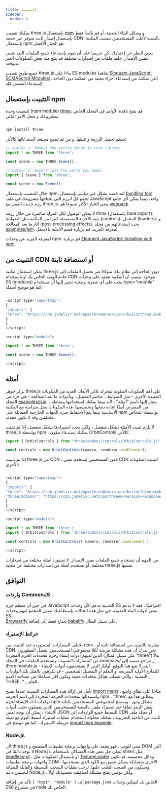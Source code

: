 ```yaml
---
title: التثبيت
sidebar:
  order: 0
---
```


يمكنك تنصيب three.js بإستعمال [ npm](https://www.npmjs.com/) و وسائل البناء الحديثة، أو قم بالبدأ فقط
بإستعمال إصدار ثابت متوفر عبر خدمة CDN.
بالنسبة لأغلب المستخدمين تنصيب المكتبة بإستعمال npm هو الخيار الأفضل.

بغض النظر عن إختيارك، كن حريصا على أن تقوم بإستدعاء جميع الملفات التي تنتمي لنفس الإصدار. خلط ملفات من إصدارات
مختلفة قد ينتج منه بعض السلوكات الغير متوقعة.

جميع طرق تنصيب three.js بناءا على ES modules (شاهد
[ Eloquent JavaScript: ECMAScript Modules](https://eloquentjavascript.net/10_modules.html#h_hF2FmOVxw7))،
التي تمكنك من إستدعاء أجزاء معينة من المكتبة دون الحاجة لإستدعاء المصدر كله.

## التثبيت بإستعمال npm

لتنصيب وحدة (npm module) [ three](https://www.npmjs.com/package/three)، قم بفتح نافذة الأوامر في المجلد الخاص
بمشروعك و شغل الأمر التالي:

```javascript

npm install three

```

سيتم تحميل الرزمة و تثبيتها. و من ثم تصبح مستعد لإستدعائها كالأتي:

```javascript
// Option 1: Import the entire three.js core library.
import * as THREE from "three";

const scene = new THREE.Scene();

// Option 2: Import just the parts you need.
import { Scene } from "three";

const scene = new Scene();
```

خلال التنصيب بإستعمال npm، لقد قمت بشكل غير مباشر بإستعمال
[ bundling tool](https://eloquentjavascript.net/10_modules.html#h_zWTXAU93DC) لجمع كل الرزم التي يحتاجها
مشروعك في ملف JavaScript واحد.
بينما يمكن لأي جامع رزم حديث العمل مع three.js، يبقى الخيار الأكثر شيوعا هو
[ webpack](https://webpack.js.org/).

لا يمكن الوصول لكل المزايا مباشرة من خلال رزمة _three_ (بإستعمال bare import). بقية الأجزاء المستعملة
كثيرا من المكتبة مثل
الضوابط (controls)،
المحمل (loaders)، و آثار ما بعد المعالجة (post-processing effects)، يجب إستدعائهم من مجلد
[ examples/jsm](https://github.com/mrdoob/three.js/tree/dev/examples/jsm). لمعرفة المزيد، قم
بزيارة قسم
_الأمثلة_
بالأسفل.

لمعرفة المزيد عن وحدات npm.
قم بزيارة [ Eloquent JavaScript: Installing with npm](https://eloquentjavascript.net/20_node.html#h_J6hW/SmL/a).

## التثبيت من CDN أو استضافة ثابتة

يمكن إستعمال مكتبة three.js دون الحاجة إلى نظام بناء، سواءا عبر تحميل الملفات إلى خادم الويب الخاص بك أو باستخدام CDN موجود. بسبب أن المكتبة تعتمد على وحدات ES (modules) يجب على أي شفرة برمجية تشير إليها أن تستخدام _type="module"_ كما هو موضح أسفله:

```javascript

<script type="importmap">
{
"imports": {
"three": "https://cdn.jsdelivr.net/npm/three@<version>/build/three.module.js"
}
}
</script>

<script type="module">

import * as THREE from 'three';

const scene = new THREE.Scene();

</script>

```

## أمثلة

يركز جوهر three.js على أهم المكونات المكونة لمحرك ثلاثي الأبعاد. العديد من المكونات المفيدة الأخرى - مثل الضوابط ، عناصر التحميل ، وتأثيرات ما بعد المعالجة - هي جزء من المجلد [ examples/jsm](https://github.com/mrdoob/three.js/tree/dev/examples/jsm). .يشار إليها باسم "أمثلة" ، لأنه بينما يمكنك استخدامها ببساطة، من المفترض أيضًا إعادة دمجها وتخصيصها. هذه المكونات تضل متزامنة مع المكتبة الأساسية
بينما يتم الاحتفاظ بحزم الجهات الخارجية المماثلة على npm بواسطة أشخاص مختلفين وقد لا تكون محدثة.

لا يلزم تثبيت الأمثلة بشكل منفصل ، ولكن يجب استيرادها بشكل منفصل. إذا تم تثبيت three.js بواسطة npm ، يمكنك إستدعاء مكون OrbitControls كالأتي:

```javascript
import { OrbitControls } from "three/addons/controls/OrbitControls.js";

const controls = new OrbitControls(camera, renderer.domElement);
```

إذا تم تثبيت three.js من CDN ، فمن المستحسن إستخدم نفس CDN لتثبيت المكونات الأخرى:

```javascript

<script type="importmap">
{
"imports": {
"three": "https://cdn.jsdelivr.net/npm/three@<version>/build/three.module.js",
"three/addons/": "https://cdn.jsdelivr.net/npm/three@<version>/examples/jsm/"
}
}
</script>

<script type="module">

import * as THREE from 'three';
import { OrbitControls } from 'three/addons/controls/OrbitControls.js';

const controls = new OrbitControls( camera, renderer.domElement );

</script>

```

من المهم أن تستخدم جميع الملفات نفس الإصدار. لا تستورد أمثلة مختلفة من إصدارات مختلفة، أو تستخدم أمثلة من إصدارات مختلفة عن مكتبة three.js نفسها.

## التوافق

### واردات CommonJS

في حين أن معظم حِزم JavaScript الحديثة تدعم الآن وحدات ES افتراضيًا ، فقد لا تدعم بعض أدوات البناء القديمة.
في مثل هذه الحالات بإستطاعتك تعديل المجمع لفهم وحدات ES: <br/>
[ Browserify](http://browserify.org/) يحتاج فقط إلى إضافة [ babelify](https://github.com/babel/babelify) على سبيل المثال.

### خرائط الإستيراد

تختلف المسارات المستوردة عند التثبيت من npm ، مقارنة بالتثبيت من استضافة ثابتة أو CDN. نحن ندرك أن هذه مشكلة مريحة لكلا مجموعتي المستخدمين.
يفضل المطورون الذين لديهم أدوات إنشاء وحزم محددات الحزم المجردة (على سبيل المثال "three") بدلاً من المسارات النسبية ، وتستخدم الملفات في المجلد _examples/_ مراجع نسبية إلى _ three.module.js </em > التي لا تتبع هذا التوقع.
أولئك الذين لا يستخدمون أدوات الإنشاء - للنماذج الأولية السريعة أو التعلم أو التفضيل الشخصي - قد يكرهون بالمثل تلك الواردات النسبية ، والتي تتطلب هياكل مجلدات معينة وتكون أقل تسامحًا من مساحة الاسم _ THREE. \* \_ العام.

نأمل في إزالة هذه المسارات النسبية عندما يصبح [ import maps](https://github.com/WICG/import-maps) متاحًا على نطاق واسع ، واستبدالها بمحددات الحزمة المجردة إلى اسم الحزمة npm ، 'three'. يتطابق هذا مع توقعات أداة الإنشاء لحزم npm بشكل وثيق ، ويسمح لمجموعتي المستخدمين بكتابة نفس الرمز تمامًا عند استيراد ملف. بالنسبة للمستخدمين الذين يفضلون تجنب أدوات الإنشاء ، يمكن أن يوجه تعيين JSON البسيط جميع الواردات إلى CDN أو مجلد ملف ثابت. من الناحية التجريبية ، يمكنك محاولة استخدام عمليات استيراد أبسط اليوم مع تعبئة خريطة الاستيراد ، كما هو موضح في [ import map example](https://glitch.com/edit/#!/three-import-map?path=index.html).

### Node.js

لأن three.js مبني للويب ، فهو يعتمد على واجهات برمجة تطبيقات المتصفح و DOM التي لا توجد دائمًا في Node.js. يمكن حل بعض هذه المشاكل باستخدام shims مثل [ headless-gl](https://github.com/stackgl/headless-gl) ، أو باستبدال المكونات مثل [TextureLoader](api/loaders/TextureLoader) ببدائل مخصصة. قد تكون واجهات برمجة تطبيقات DOM الأخرى متشابكة بشكل عميق مع الكود الذي يستخدمها ، وسيكون من الصعب التغلب عليها. نرحب بطلبات السحب البسيطة والقابلة للصيانة لتحسين دعم Node.js ، ولكن نوصي بفتح مشكلة لمناقشة تحسيناتك أولاً.

تأكد من إضافة `{ "type": "module" }` إلى `package.json` الخاص بك لتمكين وحدات ES6 في مشروع node الخاص بك.
